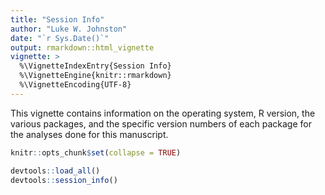 ```yaml
---
title: "Session Info"
author: "Luke W. Johnston"
date: "`r Sys.Date()`"
output: rmarkdown::html_vignette
vignette: >
  %\VignetteIndexEntry{Session Info}
  %\VignetteEngine{knitr::rmarkdown}
  %\VignetteEncoding{UTF-8}
---
```


This vignette contains information on the operating system, R version, the
various packages, and the specific version numbers of each package for the
analyses done for this manuscript.

```r
knitr::opts_chunk$set(collapse = TRUE)
```

```r
devtools::load_all()
devtools::session_info()
```

